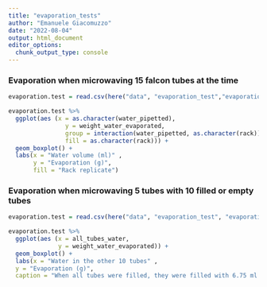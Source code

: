```yaml
---
title: "evaporation_tests"
author: "Emanuele Giacomuzzo"
date: "2022-08-04"
output: html_document
editor_options: 
  chunk_output_type: console
---
```


### Evaporation when microwaving 15 falcon tubes at the time 

```r
evaporation.test = read.csv(here("data", "evaporation_test","evaporation_test_right.csv"), header = TRUE)

evaporation.test %>%
  ggplot(aes (x = as.character(water_pipetted),
                y = weight_water_evaporated,
                group = interaction(water_pipetted, as.character(rack)),
                fill = as.character(rack))) +
  geom_boxplot() +
  labs(x = "Water volume (ml)" , 
       y = "Evaporation (g)", 
       fill = "Rack replicate")
```

### Evaporation when microwaving 5 tubes with 10 filled or empty tubes

```r
evaporation.test = read.csv(here("data", "evaporation_test", "evaporation_test_fill_nofill.csv"), header = TRUE)

evaporation.test %>%
  ggplot(aes (x = all_tubes_water,
              y = weight_water_evaporated)) +
  geom_boxplot() +
  labs(x = "Water in the other 10 tubes" , 
  y = "Evaporation (g)", 
  caption = "When all tubes were filled, they were filled with 6.75 ml of deionised water (I think, but I need to check in my lab book.")
```
